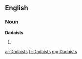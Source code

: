 ==English==

===Noun===
'''Dadaists'''

# {{plural of|[[Dadaist]]}}

[[ar:Dadaists]]
[[fr:Dadaists]]
[[mg:Dadaists]]